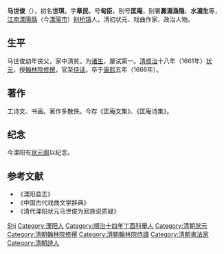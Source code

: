 {{明清人物信息框
| 姓名 = 馬世俊
| 原名 = 馬世琪
| 圖片名稱= 
| 圖片大小 = 180px
| 圖片說明 = 
| 最高職務 = 翰林院侍讀
| 國家 = 大清
| 爵位 =
| 籍貫 = [[江南|江南]][[溧陽縣|溧陽縣]]
| 族裔 = 漢族
| 旗籍 = 
| 字號 = 字章民，號甸臣
| 諡號 = 
| 出生日期 = 明[[萬曆|萬曆]]四十五年（1617年）
| 出生地點 = 南直隸溧陽縣
| 逝世日期 = 清[[康熙|康熙]]五年（1666年）
| 逝世地點 = 京師
| 墓葬 =
| 配偶 =
| 親屬 = 
| 出身 = 
*順治十四年丁酉科舉人
*順治十八年辛丑科進士及第
| 經歷 = 
| 著作 =
*《匡庵文集》、《匡庵詩集》
}}

'''马世俊'''（{{bd|1617年||1666年|catIdx=M馬}}），初名'''世琪'''，字'''章民'''，号'''甸臣'''，别号'''匡庵'''，别署'''澱湄渔隐'''、'''水湄生'''等，[[江南省|江南]][[溧陽縣|溧陽縣]]（今[[溧陽市|溧陽市]]）[[别桥镇|别桥镇]]人，清初状元、戏曲作家、政治人物。

== 生平 ==
马世俊幼年丧父，家中清贫。为[[诸生|诸生]]，屡试第一。[[清|清]][[顺治|顺治]]十八年（1661年）[[状元|状元]]，授[[翰林院|翰林院]][[修撰|修撰]]，官至[[侍读|侍读]]。卒于[[康熙|康熙]]五年（1666年）。

== 著作 ==
工诗文、书画。著作多散佚。今存《匡庵文集》、《匡庵诗集》。

== 纪念 ==
今溧阳有[[状元阁|状元阁]]以纪念。

== 参考文献 ==
*《溧阳县志》
*《中国古代戏曲文学辞典》
*《清代溧阳状元马世俊为回族说质疑》

{{順治十八年辛丑科殿試金榜}}

{{Authority control}}
{{DEFAULTSORT:Ma馬}}
[[Category:馬姓|Shi]]
[[Category:溧阳人|Category:溧阳人]]
[[Category:順治十四年丁酉科舉人|Category:順治十四年丁酉科舉人]]
[[Category:清朝狀元|Category:清朝狀元]]
[[Category:清朝翰林院修撰|Category:清朝翰林院修撰]]
[[Category:清朝翰林院侍讀|Category:清朝翰林院侍讀]]
[[Category:清朝書法家|Category:清朝書法家]]
[[Category:清朝詩人|Category:清朝詩人]]